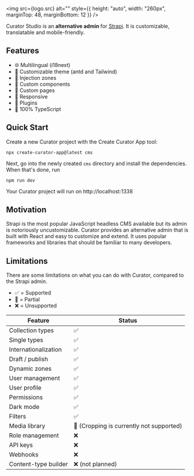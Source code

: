 
<img
  src={logo.src}
  alt=""
  style={{ height: "auto", width: "260px", marginTop: 48, marginBottom: 12 }}
/>

Curator Studio is an **alternative admin** for [Strapi](https://www.strapi.io). It is customizable, translatable and mobile-friendly.

## Features

- 🌐 Multilingual (i18next)
- 🎨 Customizable theme (antd and Tailwind)
- 🧩 Injection zones
- 🧱 Custom components
- 📜 Custom pages
- 📱 Responsive
- 🔌 Plugins
- 💯 100% TypeScript

## Quick Start

Create a new Curator project with the Create Curator App tool:

```shell
npx create-curator-app@latest cms
```

Next, go into the newly created `cms` directory and install the dependencies. When that's done, run

```shell
npm run dev
```

Your Curator project will run on http://localhost:1338

## Motivation

Strapi is the most popular JavaScript headless CMS available but its admin is notoriously uncustomizable. Curator
provides an alternative admin that is built with React and easy to customize and extend. It uses popular frameworks and
libraries that should be familiar to many developers.

## Limitations

There are some limitations on what you can do with Curator, compared to the Strapi admin.

- ✅ = Supported
- 🚧 = Partial
- ❌ = Unsupported

| Feature              | Status                                    |
| -------------------- | ----------------------------------------- |
| Collection types     | ✅                                        |
| Single types         | ✅                                        |
| Internationalization | ✅                                        |
| Draft / publish      | ✅                                        |
| Dynamic zones        | ✅                                        |
| User management      | ✅                                        |
| User profile         | ✅                                        |
| Permissions          | ✅️                                       |
| Dark mode            | ✅                                        |
| Filters              | ✅                                        |
| Media library        | 🚧️ (Cropping is currently not supported) |
| Role management      | ❌                                        |
| API keys             | ❌                                        |
| Webhooks             | ❌                                        |
| Content-type builder | ❌ (not planned)                          |
